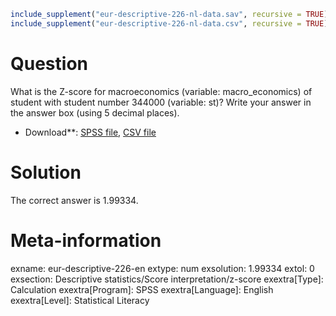 ```r
include_supplement("eur-descriptive-226-nl-data.sav", recursive = TRUE)
include_supplement("eur-descriptive-226-nl-data.csv", recursive = TRUE)
```

Question
========
What is the Z-score for macroeconomics (variable: macro_economics) of student with student number 344000 (variable: st)? Write your answer in the answer box (using 5 decimal places).

* Download**: [SPSS file](eur-descriptive-226-nl-data.sav), [CSV file](eur-descriptive-226-nl-data.csv)


Solution
========
The correct answer is 1.99334.

Meta-information
================
exname: eur-descriptive-226-en
extype: num
exsolution: 1.99334
extol: 0
exsection: Descriptive statistics/Score interpretation/z-score
exextra[Type]: Calculation
exextra[Program]: SPSS
exextra[Language]: English
exextra[Level]: Statistical Literacy
